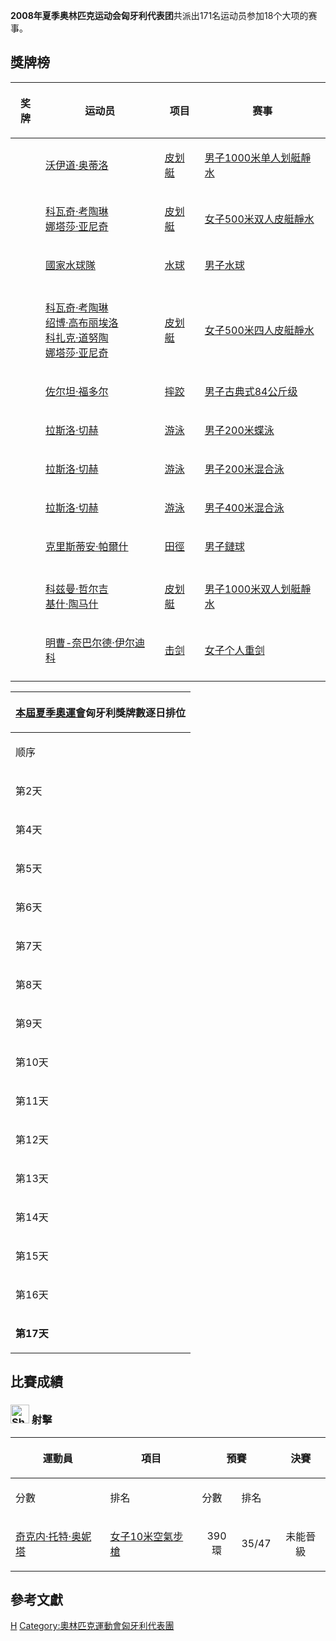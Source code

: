 {{Infobox Country Olympics
|NOC=HUN
|games=2008年夏季
|competitors=171
|sports=18
|flagbearer= 
|gold=3
|silver=6
|bronze=2
|total=11
|rank=20
}}

'''2008年夏季奥林匹克运动会匈牙利代表团'''共派出171名运动员参加18个大项的赛事。

== 獎牌榜 ==
{| class="wikitable sortable" style="font-size:88%"
|-bgcolor=#efefef
! 奖牌
! 运动员
! 项目
! 赛事
|-
| {{gold medal}} || [[沃伊道·奥蒂洛|沃伊道·奥蒂洛]] || [[2008年夏季奧林匹克運動會皮划艇比賽|皮划艇]] || [[2008年夏季奧林匹克運動會皮划艇比賽—男子1000米单人划艇|男子1000米单人划艇靜水]]
|-
| {{gold medal}} || [[科瓦奇·考陶琳|科瓦奇·考陶琳]]<br />[[娜塔莎·亚尼奇|娜塔莎·亚尼奇]] || [[2008年夏季奧林匹克運動會皮划艇比賽|皮划艇]] || [[2008年夏季奧林匹克運動會皮划艇比賽—女子500米双人皮艇|女子500米双人皮艇靜水]]
|-
| {{gold medal}} || [[匈牙利國家水球隊|國家水球隊]] || [[2008年夏季奧林匹克運動會水球比賽|水球]] || [[2008年夏季奧林匹克運動會男子水球比賽|男子水球]]
|-

|-
| {{silver medal}} || [[科瓦奇·考陶琳|科瓦奇·考陶琳]]<br />[[绍博·高布丽埃洛|绍博·高布丽埃洛]]<br />[[科扎克·道努陶|科扎克·道努陶]]<br />[[娜塔莎·亚尼奇|娜塔莎·亚尼奇]] || [[2008年夏季奧林匹克運動會皮划艇比賽|皮划艇]] || [[2008年夏季奧林匹克運動會皮划艇比賽—女子500米四人皮艇|女子500米四人皮艇靜水]] 
|-
| {{silver medal}} || [[佐尔坦·福多尔|佐尔坦·福多尔]] || [[2008年夏季奧林匹克運動會摔跤比賽|摔跤]] || [[2008年夏季奧林匹克運動會摔跤比賽—男子古典式84公斤級|男子古典式84公斤级]]
|-
| {{silver medal}} || [[拉斯洛·切赫|拉斯洛·切赫]] || [[2008年夏季奧林匹克運動會游泳比賽|游泳]] || [[2008年夏季奧林匹克運動會游泳比賽－男子200米蝶泳|男子200米蝶泳]]
|-
| {{silver medal}} || [[拉斯洛·切赫|拉斯洛·切赫]] || [[2008年夏季奧林匹克運動會游泳比賽|游泳]] || [[2008年夏季奧林匹克運動會游泳比賽－男子200米混合泳|男子200米混合泳]]
|-
| {{silver medal}} || [[拉斯洛·切赫|拉斯洛·切赫]] || [[2008年夏季奧林匹克運動會游泳比賽|游泳]] || [[2008年夏季奧林匹克運動會游泳比賽－男子400米混合泳|男子400米混合泳]]
|-
| {{silver medal}} || [[克里斯蒂安·帕爾什|克里斯蒂安·帕爾什]] || [[2008年夏季奧林匹克運動會田徑比賽|田徑]] || [[2008年夏季奧林匹克運動會田徑比賽－男子鏈球|男子鏈球]]
|-

|-
| {{bronze medal}} || [[科兹曼·哲尔吉|科兹曼·哲尔吉]]<br />[[基什·陶马什|基什·陶马什]] || [[2008年夏季奧林匹克運動會皮划艇比賽|皮划艇]] || [[2008年夏季奧林匹克運動會皮划艇比賽—男子1000米双人划艇|男子1000米双人划艇靜水]]  
|-
| {{bronze medal}} || [[明曹-奈巴尔德·伊尔迪科|明曹-奈巴尔德·伊尔迪科]] || [[2008年夏季奧林匹克運動會击剑比賽|击剑]] || [[2008年夏季奧林匹克運動會劍擊比賽—女子個人重劍|女子个人重剑]]
|-
|}


{|  class="wikitable" style="font-size:85%" align="right" 
|- bgcolor="#efefef"
!colspan=7|[[2008年夏季奧林匹克運動會|本屆夏季奧運會]]'''匈牙利獎牌數逐日排位'''
|- style="text-align:center;"
|顺序
|[[2008年8月|8月]]
|'''位次'''
| bgcolor="gold" |金牌
| bgcolor="silver" |银牌
| bgcolor="CC9966" |铜牌
|奖牌
|- style="text-align:center;" text-align:center;"
|第1天 
|8日
|－
|－
|－
|－
|－
|- style="background:#ccccff; text-align:center;"
|第2天
|9日
|－
|－
|－
|－
|－
|- style="text-align:center;" text-align:center;"
|第3天
|10日
|17
|0
|1
|0
|1
|- style="background:#ccccff; text-align:center;"
|第4天
|11日
|21
|0
|1
|0
|1
|- style="text-align:center;"
|第5天
|12日
|25
|0
|1
|0
|1
|- style="background:#ccccff; text-align:center;"
|第6天
|13日
|24
|0
|2
|1
|3
|- style="text-align:center;"
|第7天
|14日
|26
|0
|3
|1
|4
|- style="background:#ccccff; text-align:center;"
|第8天
|15日
|
|
|
|
|
|- style="text-align:center;"
|第9天
|16日
|
|
|
|
|
|- style="background:#ccccff; text-align:center;"
|第10天
|17日
|
|
|
|
|
|- style="text-align:center;"
|第11天
|18日
|
|
|
|
|
|- style="background:#ccccff; text-align:center;"
|第12天
|19日
|
|
|
|
|
|- style="text-align:center;"
|第13天
|20日
|
|
|
|
|
|- style="background:#ccccff; text-align:center;"
|第14天
|21日
|
|
|
|
|
|- style="text-align:center;"
|第15天
|22日
|
|
|
|
|
|- style="background:#ccccff; text-align:center;"
|第16天
|23日
|
|
|
|
|
|- style="background:#ccccff; text-align:center;"
|'''第17天'''
|'''24日'''
|21
|3
|5
|2
|10
|}

== 比賽成績 ==
=== [[File:Shooting_pictogram.svg|30px]] 射擊 ===
{{main|2008年夏季奧林匹克運動會射擊比賽}}
{| class="wikitable" style="font-size:85%"
|-
!rowspan="2"|運動員
!rowspan="2"|項目
!colspan="2"|預賽
!colspan="2"|決賽
!rowspan="2"|總排名
|-
!分數
!排名
!分數
!排名
|-
|[[奇克内·托特·奥妮塔|奇克内·托特·奥妮塔]]
|[[2008年夏季奧林匹克運動會射擊比賽－女子10米空氣步槍|女子10米空氣步槍]]
|align=center|390環
|align=center|35/47
|align=center colspan=2 |未能晉級
|align=center|35/47
|}

== 參考文獻 ==
{{reflist}}

{{NOCin2008SummerOlympics}}

[[Category:2008年夏季奧林匹克運動會代表團|H]]
[[Category:奧林匹克運動會匈牙利代表團|Category:奧林匹克運動會匈牙利代表團]]